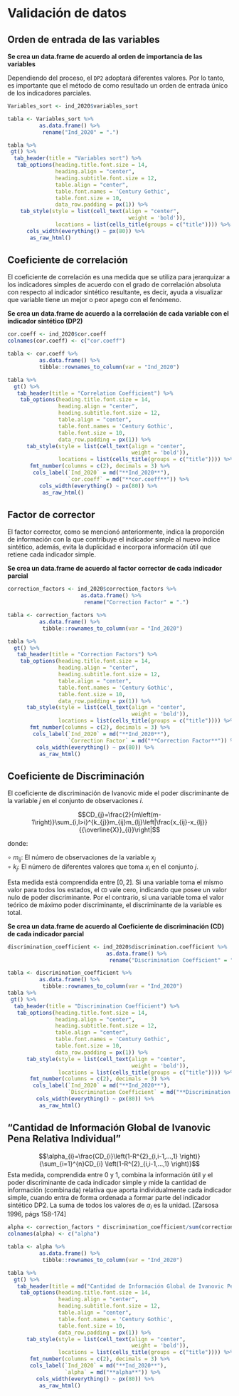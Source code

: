 # Validación de datos  {.unlisted .unnumbered}

## Orden de entrada de las variables  {-}

**Se crea un data.frame de acuerdo al orden de importancia de las variables**   

Dependiendo del proceso, el `DP2` adoptará diferentes valores. Por lo tanto, es importante que el método de como resultado un orden de entrada único de los indicadores parciales.     

```r
Variables_sort <- ind_2020$variables_sort
```

```r
tabla <- Variables_sort %>%
          as.data.frame() %>%
           rename("Ind_2020" = ".")

tabla %>%
 gt() %>%
  tab_header(title = "Variables sort") %>%
   tab_options(heading.title.font.size = 14, 
               heading.align = "center",
               heading.subtitle.font.size = 12,
               table.align = "center",
               table.font.names = 'Century Gothic',
               table.font.size = 10,
               data_row.padding = px(1)) %>%
    tab_style(style = list(cell_text(align = "center",
                                      weight = 'bold')),
               locations = list(cells_title(groups = c("title")))) %>%
      cols_width(everything() ~ px(80)) %>%
       as_raw_html() 
```


## Coeficiente de correlación {-}  

El coeficiente de correlación es una medida que se utiliza para jerarquizar a los indicadores simples de acuerdo con el grado de correlación absoluta con respecto al indicador sintético resultante, es decir, ayuda a visualizar que variable tiene un mejor o peor apego con el fenómeno.       

**Se crea un data.frame de acuerdo a la correlación de cada variable con el indicador sintético (DP2)**   

```r
cor.coeff <- ind_2020$cor.coeff
colnames(cor.coeff) <- c("cor.coeff")
```


```r
tabla <- cor.coeff %>%
          as.data.frame() %>%
          tibble::rownames_to_column(var = "Ind_2020")

tabla %>%
  gt() %>%
   tab_header(title = "Correlation Coefficient") %>%
    tab_options(heading.title.font.size = 14, 
                heading.align = "center",
                heading.subtitle.font.size = 12,
                table.align = "center",
                table.font.names = 'Century Gothic',
                table.font.size = 10,
                data_row.padding = px(1)) %>%
      tab_style(style = list(cell_text(align = "center",
                                       weight = 'bold')),
                locations = list(cells_title(groups = c("title")))) %>%
       fmt_number(columns = c(2), decimals = 3) %>% 
        cols_label(`Ind_2020` = md("**Ind_2020**"), 
                   `cor.coeff` = md("**cor.coeff**")) %>%
          cols_width(everything() ~ px(80)) %>%
           as_raw_html()           
```

## Factor de corrector  {-}

El factor corrector, como se mencionó anteriormente, indica la proporción de información con la que contribuye el indicador simple al nuevo índice sintético, además, evita la duplicidad e incorpora información útil que retiene cada indicador simple.        

**Se crea un data.frame de acuerdo al factor corrector de cada indicador parcial**

```r
correction_factors <- ind_2020$correction_factors %>% 
                       as.data.frame() %>%
                        rename("Correction Factor" = ".")
```


```r
tabla <- correction_factors %>%
          as.data.frame() %>%
           tibble::rownames_to_column(var = "Ind_2020")

tabla %>%
  gt() %>%
   tab_header(title = "Correction Factors") %>%
    tab_options(heading.title.font.size = 14, 
                heading.align = "center",
                heading.subtitle.font.size = 12,
                table.align = "center",
                table.font.names = 'Century Gothic',
                table.font.size = 10,
                data_row.padding = px(1)) %>%
      tab_style(style = list(cell_text(align = "center",
                                       weight = 'bold')),
                locations = list(cells_title(groups = c("title")))) %>%
       fmt_number(columns = c(2), decimals = 3) %>% 
        cols_label(`Ind_2020` = md("**Ind_2020**"), 
                   `Correction Factor` = md("**Correction Factor**")) %>%                      
         cols_width(everything() ~ px(80)) %>%
          as_raw_html()        
```


## Coeficiente de Discriminación  {-}

El coeficiente de discriminación de Ivanovic mide el poder discriminante de la variable $j$ en el conjunto de observaciones $i$. 

$$CD_{j}=\frac{2}{m\left(m-1\right)}\sum_{i,l>i}^{k_{j}}m_{ij}m_{lj}\left|\frac{x_{ij}-x_{lj}}{{\overline{X}}_{i}}\right|$$

donde: 

$\circ\:m_{ij}$: El número de observaciones de la variable $x_{j}$    
$\circ\:k_{j}$: El número de diferentes valores que toma $x_{i}$ en el conjunto $j$.     


Esta medida está comprendida entre $[0, 2]$. Si una variable toma el mismo valor para todos los estados, el `CD` vale cero, indicando que posee un valor nulo de poder discriminante. Por el contrario, si una variable toma el valor teórico de máximo poder discriminante, el discriminante de la variable es total.   

**Se crea un data.frame de acuerdo al Coeficiente de discriminación (CD) de cada indicador parcial**

```r
discrimination_coefficient <- ind_2020$discrimination.coefficient %>% 
                               as.data.frame() %>%
                                rename("Discrimination Coefficient" = ".")
```


```r
tabla <- discrimination_coefficient %>%
          as.data.frame() %>%
           tibble::rownames_to_column(var = "Ind_2020")
tabla %>%
 gt() %>%
  tab_header(title = "Discrimination Coefficient") %>%
   tab_options(heading.title.font.size = 14, 
               heading.align = "center",
               heading.subtitle.font.size = 12,
               table.align = "center",
               table.font.names = 'Century Gothic',
               table.font.size = 10,
               data_row.padding = px(1)) %>%
      tab_style(style = list(cell_text(align = "center",
                                       weight = 'bold')),
                locations = list(cells_title(groups = c("title")))) %>%
       fmt_number(columns = c(2), decimals = 3) %>% 
        cols_label(`Ind_2020` = md("**Ind_2020**"),
                   `Discrimination Coefficient` = md("**Discrimination Coefficient**")) %>%
         cols_width(everything() ~ px(80)) %>%
          as_raw_html()         
```

## “Cantidad de Información Global de Ivanovic Pena Relativa Individual” {-}

$$\alpha_{i}=\frac{CD_{i}\left(1-R^{2}_{i,i-1,...,1} \right)}{\sum_{i=1}^{n}CD_{i} \left(1-R^{2}_{i,i-1,...,1} \right)}$$
Esta medida, comprendida entre 0 y 1, combina la información útil y el poder discriminante de cada indicador simple y mide la cantidad de información (combinada) relativa que aporta individualmente cada indicador simple, cuando entra de forma ordenada a formar parte del indicador sintético DP2. La suma de todos los valores de $\alpha_{i}$ es la unidad. [Zarsosa 1996, págs 158-174]      

```r
alpha <- correction_factors * discrimination_coefficient/sum(correction_factors * discrimination_coefficient)
colnames(alpha) <- c("alpha")
```

```r
tabla <- alpha %>%
          as.data.frame() %>%
           tibble::rownames_to_column(var = "Ind_2020")

tabla %>%
  gt() %>%
   tab_header(title = md("Cantidad de Información Global de Ivanovic Pena Relativa Individual")) %>%
    tab_options(heading.title.font.size = 14, 
                heading.align = "center",
                heading.subtitle.font.size = 12,
                table.align = "center",
                table.font.names = 'Century Gothic',
                table.font.size = 10,
                data_row.padding = px(1)) %>%
      tab_style(style = list(cell_text(align = "center",
                                       weight = 'bold')),
                locations = list(cells_title(groups = c("title")))) %>%
       fmt_number(columns = c(2), decimals = 3) %>% 
       cols_label(`Ind_2020` = md("**Ind_2020**"),
                  `alpha` = md("**alpha**")) %>%
         cols_width(everything() ~ px(80)) %>%
          as_raw_html()        
```

